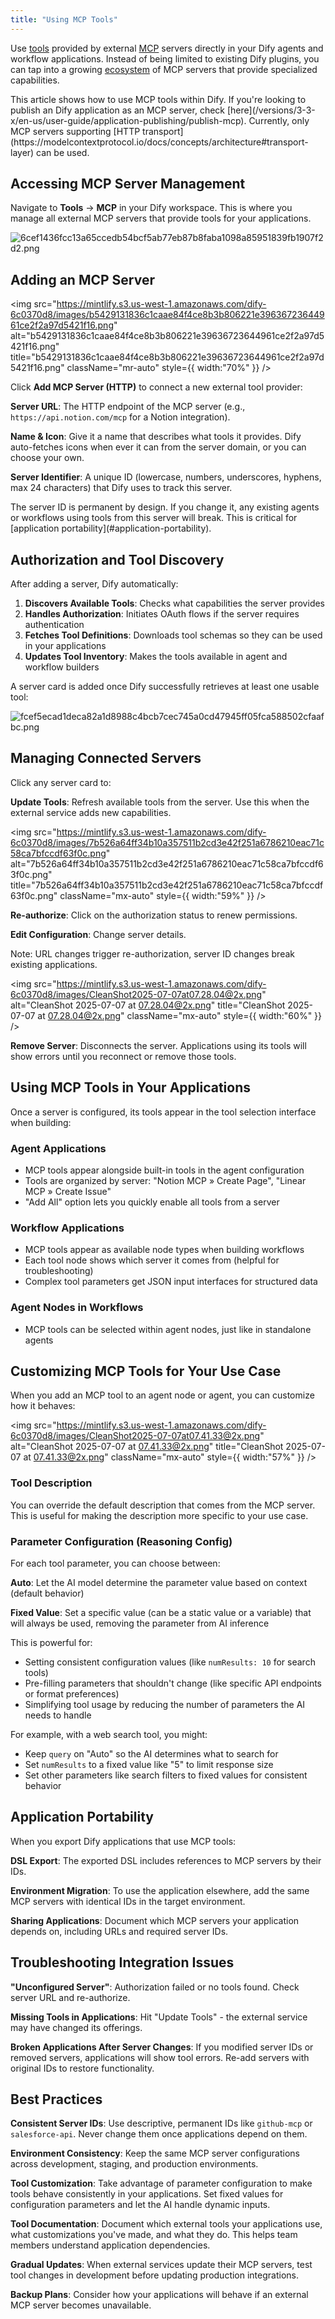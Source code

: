 ```yaml
---
title: "Using MCP Tools"
---
```


Use [tools](https://modelcontextprotocol.io/docs/concepts/tools) provided by external [MCP](https://modelcontextprotocol.io/introduction) servers directly in your Dify agents and workflow applications. Instead of being limited to existing Dify plugins, you can tap into a growing [ecosystem](https://mcpservers.org/) of MCP servers that provide specialized capabilities.

<Note>
  This article shows how to use MCP tools within Dify. If you're looking to publish an Dify application as an MCP server, check [here](/versions/3-3-x/en-us/user-guide/application-publishing/publish-mcp).
</Note>

<Info>
  Currently, only MCP servers supporting [HTTP transport](https://modelcontextprotocol.io/docs/concepts/architecture#transport-layer) can be used.
</Info>

## Accessing MCP Server Management

Navigate to **Tools** → **MCP** in your Dify workspace. This is where you manage all external MCP servers that provide tools for your applications.

![6cef1436fcc13a65ccedb54bcf5ab77eb87b8faba1098a85951839fb1907f2d2.png](https://mintlify.s3.us-west-1.amazonaws.com/dify-6c0370d8/images/6cef1436fcc13a65ccedb54bcf5ab77eb87b8faba1098a85951839fb1907f2d2.png)

## Adding an MCP Server

<img
  src="https://mintlify.s3.us-west-1.amazonaws.com/dify-6c0370d8/images/b5429131836c1caae84f4ce8b3b806221e39636723644961ce2f2a97d5421f16.png"
  alt="b5429131836c1caae84f4ce8b3b806221e39636723644961ce2f2a97d5421f16.png"
  title="b5429131836c1caae84f4ce8b3b806221e39636723644961ce2f2a97d5421f16.png"
  className="mr-auto"
  style={{ width:"70%" }}
/>

Click **Add MCP Server (HTTP)** to connect a new external tool provider:

**Server URL**: The HTTP endpoint of the MCP server (e.g., `https://api.notion.com/mcp` for a Notion integration).

**Name & Icon**: Give it a name that describes what tools it provides. Dify auto-fetches icons when ever it can from the server domain, or you can choose your own.

**Server Identifier**: A unique ID (lowercase, numbers, underscores, hyphens, max 24 characters) that Dify uses to track this server.

<Warning>
  The server ID is permanent by design. If you change it, any existing agents or workflows using tools from this server will break. This is critical for [application portability](#application-portability).
</Warning>

## Authorization and Tool Discovery

After adding a server, Dify automatically:

1. **Discovers Available Tools**: Checks what capabilities the server provides
2. **Handles Authorization**: Initiates OAuth flows if the server requires authentication
3. **Fetches Tool Definitions**: Downloads tool schemas so they can be used in your applications
4. **Updates Tool Inventory**: Makes the tools available in agent and workflow builders

A server card is added once Dify successfully retrieves at least one usable tool:

![fcef5ecad1deca82a1d8988c4bcb7cec745a0cd47945ff05fca588502cfaafbc.png](https://mintlify.s3.us-west-1.amazonaws.com/dify-6c0370d8/images/fcef5ecad1deca82a1d8988c4bcb7cec745a0cd47945ff05fca588502cfaafbc.png)

## Managing Connected Servers

Click any server card to:

**Update Tools**: Refresh available tools from the server. Use this when the external service adds new capabilities.

<img
  src="https://mintlify.s3.us-west-1.amazonaws.com/dify-6c0370d8/images/7b526a64ff34b10a357511b2cd3e42f251a6786210eac71c58ca7bfccdf63f0c.png"
  alt="7b526a64ff34b10a357511b2cd3e42f251a6786210eac71c58ca7bfccdf63f0c.png"
  title="7b526a64ff34b10a357511b2cd3e42f251a6786210eac71c58ca7bfccdf63f0c.png"
  className="mx-auto"
  style={{ width:"59%" }}
/>

**Re-authorize**: Click on the authorization status to renew permissions.

**Edit Configuration**: Change server details.

<Warning>
  Note: URL changes trigger re-authorization, server ID changes break existing applications.
</Warning>

<img
  src="https://mintlify.s3.us-west-1.amazonaws.com/dify-6c0370d8/images/CleanShot2025-07-07at07.28.04@2x.png"
  alt="CleanShot 2025-07-07 at 07.28.04@2x.png"
  title="CleanShot 2025-07-07 at 07.28.04@2x.png"
  className="mx-auto"
  style={{ width:"60%" }}
/>

**Remove Server**: Disconnects the server. Applications using its tools will show errors until you reconnect or remove those tools.

## Using MCP Tools in Your Applications

Once a server is configured, its tools appear in the tool selection interface when building:

### Agent Applications

- MCP tools appear alongside built-in tools in the agent configuration
- Tools are organized by server: "Notion MCP » Create Page", "Linear MCP » Create Issue"
- "Add All" option lets you quickly enable all tools from a server

### Workflow Applications

- MCP tools appear as available node types when building workflows
- Each tool node shows which server it comes from (helpful for troubleshooting)
- Complex tool parameters get JSON input interfaces for structured data

### Agent Nodes in Workflows

- MCP tools can be selected within agent nodes, just like in standalone agents

## Customizing MCP Tools for Your Use Case

When you add an MCP tool to an agent node or agent, you can customize how it behaves:

<img
  src="https://mintlify.s3.us-west-1.amazonaws.com/dify-6c0370d8/images/CleanShot2025-07-07at07.41.33@2x.png"
  alt="CleanShot 2025-07-07 at 07.41.33@2x.png"
  title="CleanShot 2025-07-07 at 07.41.33@2x.png"
  className="mx-auto"
  style={{ width:"57%" }}
/>

### Tool Description

You can override the default description that comes from the MCP server. This is useful for making the description more specific to your use case.

### Parameter Configuration (Reasoning Config)

For each tool parameter, you can choose between:

**Auto**: Let the AI model determine the parameter value based on context (default behavior)

**Fixed Value**: Set a specific value (can be a static value or a variable) that will always be used, removing the parameter from AI inference

This is powerful for:

- Setting consistent configuration values (like `numResults: 10` for search tools)
- Pre-filling parameters that shouldn't change (like specific API endpoints or format preferences)
- Simplifying tool usage by reducing the number of parameters the AI needs to handle

For example, with a web search tool, you might:

- Keep `query` on "Auto" so the AI determines what to search for
- Set `numResults` to a fixed value like "5" to limit response size
- Set other parameters like search filters to fixed values for consistent behavior

## Application Portability

When you export Dify applications that use MCP tools:

**DSL Export**: The exported DSL includes references to MCP servers by their IDs.

**Environment Migration**: To use the application elsewhere, add the same MCP servers with identical IDs in the target environment.

**Sharing Applications**: Document which MCP servers your application depends on, including URLs and required server IDs.

## Troubleshooting Integration Issues

**"Unconfigured Server"**: Authorization failed or no tools found. Check server URL and re-authorize.

**Missing Tools in Applications**: Hit "Update Tools" - the external service may have changed its offerings.

**Broken Applications After Server Changes**: If you modified server IDs or removed servers, applications will show tool errors. Re-add servers with original IDs to restore functionality.

## Best Practices

**Consistent Server IDs**: Use descriptive, permanent IDs like `github-mcp` or `salesforce-api`. Never change them once applications depend on them.

**Environment Consistency**: Keep the same MCP server configurations across development, staging, and production environments.

**Tool Customization**: Take advantage of parameter configuration to make tools behave consistently in your applications. Set fixed values for configuration parameters and let the AI handle dynamic inputs.

**Tool Documentation**: Document which external tools your applications use, what customizations you've made, and what they do. This helps team members understand application dependencies.

**Gradual Updates**: When external services update their MCP servers, test tool changes in development before updating production integrations.

**Backup Plans**: Consider how your applications will behave if an external MCP server becomes unavailable.
